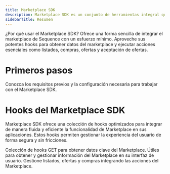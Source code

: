 ```yaml
---
title: Marketplace SDK
description: Marketplace SDK es un conjunto de herramientas integral que integra nuestros Marketplaces en aplicaciones de manera fluida.
sidebarTitle: Resumen
---
```


¿Por qué usar el Marketplace SDK? Ofrece una forma sencilla de integrar el marketplace de Sequence con un esfuerzo mínimo. Aproveche sus potentes hooks para obtener datos del marketplace y ejecutar acciones esenciales como listados, compras, ofertas y aceptación de ofertas.

# Primeros pasos

<CardGroup>
  <Card title="Primeros pasos" icon="play" href="/sdk/marketplace-sdk/getting-started">
    Conozca los requisitos previos y la configuración necesaria para trabajar con el Marketplace SDK.
  </Card>
</CardGroup>

# Hooks del Marketplace SDK
Marketplace SDK ofrece una colección de hooks optimizados para integrar de manera fluida y eficiente la funcionalidad de Marketplace en sus aplicaciones. Estos hooks permiten gestionar la experiencia del usuario de forma segura y sin fricciones.

<CardGroup>
  <Card title="Hooks de datos del Marketplace" icon="code" href="/sdk/marketplace-sdk/hooks/marketplace-data-hooks">
    Colección de hooks GET para obtener datos clave del Marketplace. Útiles para obtener y gestionar información del Marketplace en su interfaz de usuario.
  </Card>

  <Card title="Acciones del Marketplace" icon="code" href="/sdk/marketplace-sdk/hooks/marketplace-actions">
    Gestione listados, ofertas y compras integrando las acciones del Marketplace.
  </Card>
</CardGroup>